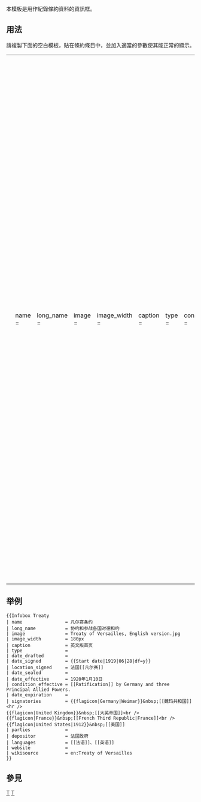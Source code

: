 <noinclude>{{template doc page viewed directly}}</noinclude>
<!-- 在本行下編輯模板說明 -->
本模板是用作紀錄條約資料的資訊框。

== 用法 ==
請複製下面的空白模板，貼在條約條目中，並加入適當的參數使其能正常的顯示。
{|
|-
|
<pre>
{{Infobox Treaty
| name = 
| long_name = 
| image = 
| image_width = 
| caption = 
| type = 
| condition = 
| date_drafted = 
| date_signed = 
| location_signed = 
| date_sealed = 
| date_effective = 
| condition_effective = 
| date_expiration = 
| signatories = 
| parties = 
| depositor = 
| language = 
| languages = 
| website = 
| wikisource = 
}}
</pre>
|
<pre>

條目名稱
條約全稱
圖片
圖片闊度
圖片解說
條約類型
狀態
條約草議日
條約簽署日
條約簽署地
條約裝封日
條約生效日
條約生效條件
條約失效日
條約簽署者
締約方
條約保存方
條約書寫語言（單一語言）
條約書寫語言（多語言）
條約網站
條約原文在維基文庫的網址（请加入对应条目的语言代码）

</pre>
|}
{{mbox
| demospace = other
| type  = notice
| image = 
| imageright = 
| style = 
| textstyle  = 
| text  = 在使用wikisource参数时，请标明在维基文库中对应条目的语言代码以及对应语言版本的名称。如《凡尔赛条约》在英文版维基文库中的名称为“Treaty of Versailles”，应写作“en:Treaty of Versailles”，这样可以正确跳转到对应语言版本的维基文库条目。
| small = 
| smallimage = 
| smallimageright = 
| smalltext  = 
}}

==举例==
<pre>
{{Infobox Treaty
| name                = 凡尔赛条约
| long_name           = 协约和参战各国对德和约
| image               = Treaty of Versailles, English version.jpg
| image_width         = 180px
| caption             = 英文版首页
| type                =
| date_drafted        =
| date_signed         = {{Start date|1919|06|28|df=y}}
| location_signed     = 法国[[凡尔赛]]
| date_sealed         =
| date_effective      = 1920年1月10日
| condition_effective = [[Ratification]] by Germany and three Principal Allied Powers.
| date_expiration     =
| signatories         = {{flagicon|Germany|Weimar}}&nbsp;[[魏玛共和国]]<hr />
{{flagicon|United Kingdom}}&nbsp;[[大英帝国]]<br />
{{flagicon|France}}&nbsp;[[French Third Republic|France]]<br />{{flagicon|United States|1912}}&nbsp;[[美国]]
| parties             =
| depositor           = 法国政府
| languages           = [[法语]]、[[英语]]
| website             =
| wikisource          = en:Treaty of Versailles
}}
</pre>

{{Infobox Treaty
| name                = 凡尔赛条约
| long_name           = 协约和参战各国对德和约
| image               = Treaty of Versailles, English version.jpg
| image_width         = 180px
| caption             = 英文版首页
| type                =
| date_drafted        =
| date_signed         = {{Start date|1919|06|28|df=y}}
| location_signed     = 法国[[凡尔赛]]
| date_sealed         =
| date_effective      = 1920年1月10日
| condition_effective = [[Ratification]] by Germany and three Principal Allied Powers.
| date_expiration     =
| signatories         = {{flagicon|Germany|Weimar}}&nbsp;[[魏玛共和国]]<hr />
{{flagicon|United Kingdom}}&nbsp;[[大英帝国]]<br />
{{flagicon|France}}&nbsp;[[French Third Republic|France]]<br />{{flagicon|United States|1912}}&nbsp;[[美国]]
| parties             =
| depositor           = 法国政府
| languages           = [[法语]]、[[英语]]
| website             =
| wikisource          = en:Treaty of Versailles
}}

== 參見 ==

<includeonly>
<!-- 本行下加入模板的分類 -->
[[Category:法律信息框模板|T]]
[[Category:历史信息框模板|T]]
</includeonly>